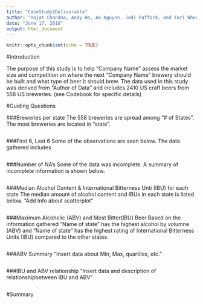 ```yaml
---
title: "CaseStudy1Deliverable"
author: "Rajat Chandna, Andy Ho, An Nguyen, Jodi Pafford, and Tori Wheelis"
date: "June 17, 2018"
output: html_document
---
```


```r
knitr::opts_chunk$set(echo = TRUE)
```

#Introduction

The purpose of this study is to help "Company Name" assess the market size and competition on where the next "Company Name" brewery should be built and what type of beer it should brew. The data used in this study was derived from "Author of Data" and includes 2410 US craft beers from 558 US breweries. (see Codebook for specific details)

#Guiding Questions

###Breweries per state
The 558 breweries are spread among "# of States".  The most breweries are located in "state".  

```rQ1

```

###First 6, Last 6
Some of the observations are seen below.  The data gathered includes 

```rQ2

```

###Number of NA's
Some of the data was incomplete.  A summary of incomplete information is shown below.

```rQ3

```

###Median Alcohol Content & International Bitterness Unti (IBU) for each state
The median amount of alcohol content and IBUs in each state is listed below. "Add Info about scatterplot"
```rQ4

```

###Maximum Alcoholic (ABV) and Most Bitter(IBU) Beer
Based on the information gathered "Name of state" has the highest alcohol by volumne (ABV) and "Name of state" has the highest rating of International Bitterness Units (IBU) compared to the other states.
```rQ5

```

###ABV Summary
"Insert data about Min, Max, quartiles, etc."
```rQ6

```

###IBU and ABV relationship
"Insert data and description of relationshipbetween IBU and ABV"
```rQ7

```

#Summary



